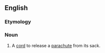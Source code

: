 ==English==

===Etymology===
{{compound|en|rip|cord}}

===Noun===
{{en-noun}}

# A [[cord]] to release a [[parachute]] from its sack.
